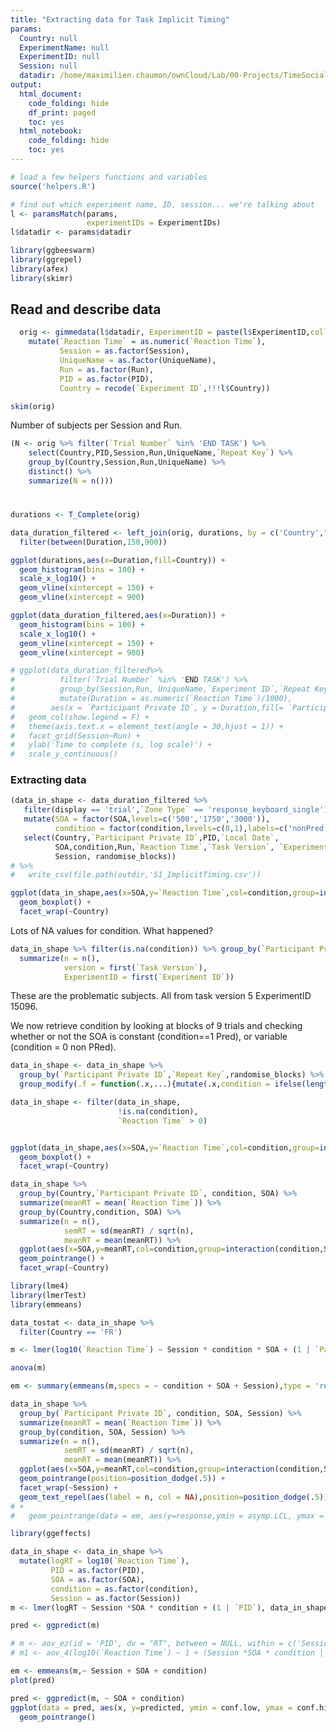 ```yaml
---
title: "Extracting data for Task Implicit Timing"
params:
  Country: null
  ExperimentName: null
  ExperimentID: null
  Session: null    
  datadir: /home/maximilien.chaumon/ownCloud/Lab/00-Projects/TimeSocialDistancing/DATA
output:
  html_document:
    code_folding: hide
    df_print: paged
    toc: yes
  html_notebook:
    code_folding: hide
    toc: yes
---
```



```r
# load a few helpers functions and variables
source('helpers.R')

# find out which experiment name, ID, session... we're talking about
l <- paramsMatch(params,
                 experimentIDs = ExperimentIDs)
l$datadir <- params$datadir

library(ggbeeswarm)
library(ggrepel)
library(afex)
library(skimr)
```

## Read and describe data

```r

  orig <- gimmedata(l$datadir, ExperimentID = paste(l$ExperimentID,collapse='|'), UniqueName = 'Implicit', verbose = F, progress = F) %>%
    mutate(`Reaction Time` = as.numeric(`Reaction Time`),
           Session = as.factor(Session),
           UniqueName = as.factor(UniqueName),
           Run = as.factor(Run),
           PID = as.factor(PID),
           Country = recode(`Experiment ID`,!!!l$Country))

skim(orig)
```

Number of subjects per Session and Run.

```r
(N <- orig %>% filter(`Trial Number` %in% 'END TASK') %>%
    select(Country,PID,Session,Run,UniqueName,`Repeat Key`) %>%
    group_by(Country,Session,Run,UniqueName) %>%
    distinct() %>%
    summarize(N = n()))

```

#

```r

durations <- T_Complete(orig)

data_duration_filtered <- left_join(orig, durations, by = c('Country',"Session", "UniqueName", "Run", "Experiment ID", "Repeat Key", "Participant Private ID")) %>%
  filter(between(Duration,150,900))

ggplot(durations,aes(x=Duration,fill=Country)) +
  geom_histogram(bins = 100) +
  scale_x_log10() + 
  geom_vline(xintercept = 150) +
  geom_vline(xintercept = 900)

ggplot(data_duration_filtered,aes(x=Duration)) + 
  geom_histogram(bins = 100) +
  scale_x_log10() + 
  geom_vline(xintercept = 150) +
  geom_vline(xintercept = 900)

# ggplot(data_duration_filtered%>%
#          filter(`Trial Number` %in% 'END TASK') %>%
#          group_by(Session,Run, UniqueName,`Experiment ID`,`Repeat Key`) %>%
#          mutate(Duration = as.numeric(`Reaction Time`)/1000),
#        aes(x = `Participant Private ID`, y = Duration,fill= `Participant Private ID`)) +
#   geom_col(show.legend = F) +
#   theme(axis.text.x = element_text(angle = 30,hjust = 1)) +
#   facet_grid(Session~Run) +
#   ylab('Time to complete (s, log scale)') +
#   scale_y_continuous()

```

### Extracting data

```r

(data_in_shape <- data_duration_filtered %>%
   filter(display == 'trial',`Zone Type` == 'response_keyboard_single') %>%
   mutate(SOA = factor(SOA,levels=c('500','1750','3000')),
          condition = factor(condition,levels=c(0,1),labels=c('nonPred','Pred'))) %>%
   select(Country,`Participant Private ID`,PID,`Local Date`,
          SOA,condition,Run,`Reaction Time`,`Task Version`, `Experiment ID`,`Repeat Key`,
          Session, randomise_blocks))
# %>%
#   write_csv(file.path(outdir,'S1_ImplicitTiming.csv'))
```


```r
ggplot(data_in_shape,aes(x=SOA,y=`Reaction Time`,col=condition,group=interaction(condition,SOA))) +
  geom_boxplot() +
  facet_wrap(~Country)
```

Lots of NA values for condition. What happened?

```r
data_in_shape %>% filter(is.na(condition)) %>% group_by(`Participant Private ID`) %>%
  summarize(n = n(),
            version = first(`Task Version`),
            ExperimentID = first(`Experiment ID`))
```

These are the problematic subjects. All from task version 5 ExperimentID 15096.

We now retrieve condition by looking at blocks of 9 trials and checking whether or not the SOA is constant (condition==1 Pred), or variable (condition = 0 non PRed).

```r
data_in_shape <- data_in_shape %>% 
  group_by(`Participant Private ID`,`Repeat Key`,randomise_blocks) %>%
  group_modify(.f = function(.x,...){mutate(.x,condition = ifelse(length(unique(.x$SOA)) == 1,'Pred','nonPred'))})

```

```r

data_in_shape <- filter(data_in_shape,
                        !is.na(condition),
                        `Reaction Time` > 0)


ggplot(data_in_shape,aes(x=SOA,y=`Reaction Time`,col=condition,group=interaction(condition,SOA))) +
  geom_boxplot() +
  facet_wrap(~Country)

```


```r
data_in_shape %>% 
  group_by(Country,`Participant Private ID`, condition, SOA) %>%
  summarize(meanRT = mean(`Reaction Time`)) %>%
  group_by(Country,condition, SOA) %>%
  summarize(n = n(),
            semRT = sd(meanRT) / sqrt(n),
            meanRT = mean(meanRT)) %>%
  ggplot(aes(x=SOA,y=meanRT,col=condition,group=interaction(condition,SOA),ymin = meanRT - semRT, ymax = meanRT + semRT)) +
  geom_pointrange() +
  facet_wrap(~Country)

```

```r
library(lme4)
library(lmerTest)
library(emmeans)

data_tostat <- data_in_shape %>%
  filter(Country == 'FR')

m <- lmer(log10(`Reaction Time`) ~ Session * condition * SOA + (1 | `Participant Private ID`), data_tostat )

anova(m)

em <- summary(emmeans(m,specs = ~ condition + SOA + Session),type = 'response',bias.adj = T)

data_in_shape %>% 
  group_by(`Participant Private ID`, condition, SOA, Session) %>%
  summarize(meanRT = mean(`Reaction Time`)) %>%
  group_by(condition, SOA, Session) %>%
  summarize(n = n(),
            semRT = sd(meanRT) / sqrt(n),
            meanRT = mean(meanRT)) %>%
  ggplot(aes(x=SOA,y=meanRT,col=condition,group=interaction(condition,SOA),ymin = meanRT - semRT, ymax = meanRT + semRT)) +
  geom_pointrange(position=position_dodge(.5)) +
  facet_wrap(~Session) +
  geom_text_repel(aes(label = n, col = NA),position=position_dodge(.5))
# + 
#   geom_pointrange(data = em, aes(y=response,ymin = asymp.LCL, ymax = asymp.UCL),shape = 2)

```

```r
library(ggeffects)

data_in_shape <- data_in_shape %>%
  mutate(logRT = log10(`Reaction Time`),
         PID = as.factor(PID),
         SOA = as.factor(SOA),
         condition = as.factor(condition),
         Session = as.factor(Session))
m <- lmer(logRT ~ Session *SOA * condition + (1 | `PID`), data_in_shape )

pred <- ggpredict(m)

# m <- aov_ez(id = 'PID', dv = "RT", between = NULL, within = c('Session', 'SOA', 'condition'), data = data_in_shape )
# m1 <- aov_4(log10(`Reaction Time`) ~ 1 + (Session *SOA * condition | `PID`), data = data_in_shape )

em <- emmeans(m,~ Session + SOA + condition)
plot(pred)

pred <- ggpredict(m, ~ SOA + condition)
ggplot(data = pred, aes(x, y=predicted, ymin = conf.low, ymax = conf.high, group = group, col = group)) +
  geom_pointrange()


```

